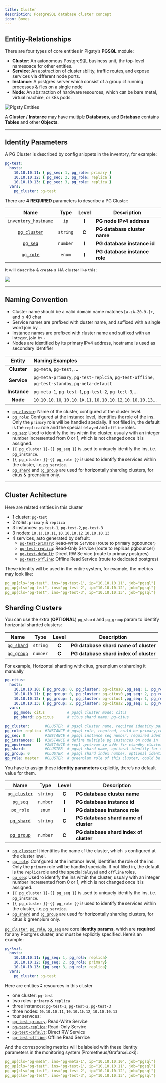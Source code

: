 ```yaml
---
title: Cluster
description: PostgreSQL database cluster concept
icon: Boxes
---
```



## Entitiy-Relationships

There are four types of core entities in Pigsty’s **PGSQL** module:

- **Cluster**: An autonomous PostgreSQL business unit, the top-level namespace for other entities.
- **Service**: An abstraction of cluster ability, traffic routes, and expose services via different node ports.
- **Instance**: A postgres server which consist of a group of running processes & files on a single node.
- **Node**: An abstraction of hardware resources, which can be bare metal, virtual machine, or k8s pods.

![Pigsty Entities](/img/docs/pgsql-er.svg)

A **Cluster** / **Instance** may have multiple **Databases**, and **Database** contains **Tables** and other **Objects**.


------

## Identity Parameters

A PG Cluster is described by config snippets in the inventory, for example:

```yaml
pg-test:
  hosts:
    10.10.10.11: { pg_seq: 1, pg_role: primary }
    10.10.10.12: { pg_seq: 2, pg_role: replica }
    10.10.10.13: { pg_seq: 3, pg_role: replica }
  vars:
    pg_cluster: pg-test
```

There are **4** **REQUIRED** parameters to describe a PG Cluster:

|                     Name                     |   Type   | Level | Description                   |
|:--------------------------------------------:|:--------:|:-----:|-------------------------------|
|             `inventory_hostname`             |   `ip`   | **I** | **PG node IPv4 address**      |
| [`pg_cluster`](/docs/pgsql/param#pg_cluster) | `string` | **C** | **PG database cluster name**  |
|     [`pg_seq`](/docs/pgsql/param#pg_seq)     | `number` | **I** | **PG database instance id**   |
|    [`pg_role`](/docs/pgsql/param#pg_role)    |  `enum`  | **I** | **PG database instance role** |

It will describe & create a HA cluster like this:

![](https://pigsty.cc/img/pigsty/ha.png)

------

## Naming Convention

- Cluster name should be a valid domain name matches `[a-zA-Z0-9-]+`, and &le; 40 char
- Service names are prefixed with cluster name, and suffixed with a single word join by `-`
- Instance names are prefixed with cluster name and suffixed with an integer, join by `-`
- Nodes are identified by its primary IPv4 address, hostname is used as secondary identifier

|    Entity    | Naming Examples                                                                               |
|:------------:|:----------------------------------------------------------------------------------------------|
| **Cluster**  | `pg-meta`, `pg-test`, ...                                                                     |
| **Service**  | `pg-meta-primary`, `pg-test-replcia`, `pg-test-offline`, `pg-test-standby`, `pg-meta-default` |
| **Instance** | `pg-meta-1`, `pg-test-1`, `pg-test-2`, `pg-test-3`,...                                        |
|   **Node**   | `10.10.10.10`, `10.10.10.11`, `10.10.10.12`, `10.10.10.13`...                                 |



- [`pg_cluster`](/docs/pgsql/param#pg_cluster): Name of the cluster, configured at the cluster level.
- [`pg_role`](/docs/pgsql/param#pg_role): Configured at the instance level, identifies the role of the ins. Only the `primary` role will be handled specially. If not filled in, the default is the `replica` role and the special `delayed` and `offline` roles.
- [`pg_seq`](/docs/pgsql/param#pg_seq): Used to identify the ins within the cluster, usually with an integer number incremented from 0 or 1, which is not changed once it is assigned.
- `{{ pg_cluster }}-{{ pg_seq }}` is used to uniquely identify the ins, i.e. `pg_instance`.
- `{{ pg_cluster }}-{{ pg_role }}` is used to identify the services within the cluster, i.e. `pg_service`.
- [`pg_shard`](/docs/pgsql/param#pg_shard) and [`pg_group`](/docs/pgsql/param#pg_group) are used for horizontally sharding clusters, for citus & greenplum only.




------

## Cluster Achitecture



Here are related entities in this cluster

- 1 cluster: `pg-test`
- 2 roles: `primary` & `replica`
- 3 instances: `pg-test-1`, `pg-test-2`, `pg-test-3`
- 3 nodes: `10.10.10.11`, `10.10.10.12`, `10.10.10.13`
- 4 services, auto generated by default:
    - [`pg-test-primary`](/docs/pgsql/service/#primary-service): Read-Write Service (route to primary pgbouncer)
    - [`pg-test-replica`](/docs/pgsql/service/#replica-service): Read-Only Service (route to replicas pgbouncer)
    - [`pg-test-default`](/docs/pgsql/service/#default-service): Direct RW Service (route to primary postgres)
    - [`pg-test-offline`](/docs/pgsql/service/#offline-service): Offline Read Service (route to dedicated postgres)

These identity will be used in the entire system, for example, the metrics may look like:

```yaml
pg_up{cls="pg-test", ins="pg-test-1", ip="10.10.10.11", job="pgsql"}
pg_up{cls="pg-test", ins="pg-test-2", ip="10.10.10.12", job="pgsql"}
pg_up{cls="pg-test", ins="pg-test-3", ip="10.10.10.13", job="pgsql"}
```


## Sharding Clusters

You can use the extra (**OPTIONAL**) `pg_shard` and `pg_group` param to identify horizontal sharded clusters:

|                     Name                     |   Type   | Level | Description                            |
|:--------------------------------------------:|:--------:|:-----:|----------------------------------------|
|   [`pg_shard`](/docs/pgsql/param#pg_shard)   | `string` | **C** | **PG database shard name of cluster**  |
|   [`pg_group`](/docs/pgsql/param#pg_group)   | `number` | **C** | **PG database shard index of cluster** |

For example, Horizontal sharding with citus, greenplum or sharding it manually

```yaml
pg-citus:
  hosts:
    10.10.10.10: { pg_group: 0, pg_cluster: pg-citus0 ,pg_seq: 1, pg_role: primary }
    10.10.10.11: { pg_group: 0, pg_cluster: pg-citus0 ,pg_seq: 2, pg_role: replica }
    10.10.10.12: { pg_group: 1, pg_cluster: pg-citus1 ,pg_seq: 1, pg_role: primary }
    10.10.10.13: { pg_group: 2, pg_cluster: pg-citus2 ,pg_seq: 1, pg_role: primary }
  vars:
    pg_mode: citus          # pgsql cluster mode: citus
    pg_shard: pg-citus      # citus shard name: pg-citus
```





```yaml
pg_cluster:       #CLUSTER  # pgsql cluster name, required identity parameter
pg_role: replica  #INSTANCE # pgsql role, required, could be primary,replica,offline
pg_seq: 0         #INSTANCE # pgsql instance seq number, required identity parameter
pg_instances: {}  #INSTANCE # define multiple pg instances on node in `{port:ins_vars}` format
pg_upstream:      #INSTANCE # repl upstream ip addr for standby cluster or cascade replica
pg_shard:         #CLUSTER  # pgsql shard name, optional identity for sharding clusters
pg_group: 0       #CLUSTER  # pgsql shard index number, optional identity for sharding clusters
gp_role: master   #CLUSTER  # greenplum role of this cluster, could be master or segment
```

You have to assign these **identity parameters** explicitly, there’s no default value for them.

|                     Name                     |   Type   | Level | Description                            |
|:--------------------------------------------:|:--------:|:-----:|----------------------------------------|
| [`pg_cluster`](/docs/pgsql/param#pg_cluster) | `string` | **C** | **PG database cluster name**           |
|     [`pg_seq`](/docs/pgsql/param#pg_seq)     | `number` | **I** | **PG database instance id**            |
|    [`pg_role`](/docs/pgsql/param#pg_role)    |  `enum`  | **I** | **PG database instance role**          |
|   [`pg_shard`](/docs/pgsql/param#pg_shard)   | `string` | **C** | **PG database shard name of cluster**  |
|   [`pg_group`](/docs/pgsql/param#pg_group)   | `number` | **C** | **PG database shard index of cluster** |

- [`pg_cluster`](/docs/pgsql/param#pg_cluster): It identifies the name of the cluster, which is configured at the cluster level.
- [`pg_role`](/docs/pgsql/param#pg_role): Configured at the instance level, identifies the role of the ins. Only the `primary` role will be handled specially. If not filled in, the default is the `replica` role and the special `delayed` and `offline` roles.
- [`pg_seq`](/docs/pgsql/param#pg_seq): Used to identify the ins within the cluster, usually with an integer number incremented from 0 or 1, which is not changed once it is assigned.
- `{{ pg_cluster }}-{{ pg_seq }}` is used to uniquely identify the ins, i.e. `pg_instance`.
- `{{ pg_cluster }}-{{ pg_role }}` is used to identify the services within the cluster, i.e. `pg_service`.
- [`pg_shard`](/docs/pgsql/param#pg_shard) and [`pg_group`](/docs/pgsql/param#pg_group) are used for horizontally sharding clusters, for citus & greenplum only.

[`pg_cluster`](/docs/pgsql/param#pg_cluster), [`pg_role`](/docs/pgsql/param#pg_role), [`pg_seq`](/docs/pgsql/param#pg_seq) are core **identity params**, which are **required** for any Postgres cluster, and must be explicitly specified. Here’s an example:

```yaml
pg-test:
  hosts:
    10.10.10.11: {pg_seq: 1, pg_role: replica}
    10.10.10.12: {pg_seq: 2, pg_role: primary}
    10.10.10.13: {pg_seq: 3, pg_role: replica}
  vars:
    pg_cluster: pg-test
```

Here are entities & resources in this cluster

- one cluster: `pg-test`
- two roles: `primary` & `replica`
- three instances: `pg-test-1`, `pg-test-2`, `pg-test-3`
- three nodes: `10.10.10.11`, `10.10.10.12`, `10.10.10.13`
- four services:
- [`pg-test-primary`](/docs/pgsql/service/#primary-service): Read-Write Service
- [`pg-test-replica`](/docs/pgsql/service/#replica-service): Read-Only Service
- [`pg-test-default`](/docs/pgsql/service/#default-service): Direct RW Service
- [`pg-test-offline`](/docs/pgsql/service/#offline-service): Offline Read Service

And the corresponding metrics will be labeled with these identity parameters in the monitoring system (Prometheus/Grafana/Loki):

```yaml
pg_up{cls="pg-meta", ins="pg-meta-1", ip="10.10.10.10", job="pgsql"}
pg_up{cls="pg-test", ins="pg-test-1", ip="10.10.10.11", job="pgsql"}
pg_up{cls="pg-test", ins="pg-test-2", ip="10.10.10.12", job="pgsql"}
pg_up{cls="pg-test", ins="pg-test-3", ip="10.10.10.13", job="pgsql"}
```